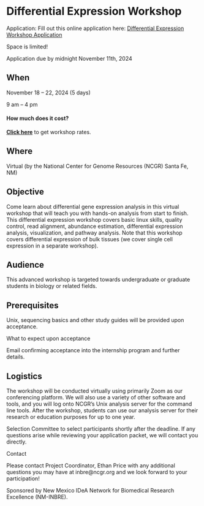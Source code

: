 # Differential Expression Workshop{-}

Application: Fill out this online application here: 
[Differential Expression Workshop Application](https://forms.gle/aXG2StdRnSfKAcfA6)

Space is limited!

Application due by midnight November 11th, 2024


## When{-}

November 18 – 22, 2024 (5 days)

9 am – 4 pm  

#### How much does it cost?{-}

[**Click here**](https://inbre.ncgr.org/ncgr-workshops/workshop-rates.html) to get workshop rates. 

## Where{-}

Virtual (by the National Center for Genome Resources (NCGR) Santa Fe, NM)


## Objective{-}

Come learn about differential gene expression analysis in this virtual workshop that will teach you with hands-on analysis from start to finish. This differential expression workshop covers basic linux skills, quality control, read alignment, abundance estimation, differential expression analysis, visualization, and pathway analysis. Note that this workshop covers differential expression of bulk tissues (we cover single cell expression in a separate workshop). 

## Audience{-}

This advanced workshop is targeted towards undergraduate or graduate students in biology or related fields.  

## Prerequisites{-}

Unix, sequencing basics and other study guides will be provided upon acceptance.

What to expect upon acceptance

Email confirming acceptance into the internship program and further details.

## Logistics{-}

The workshop will be conducted virtually using primarily Zoom as our conferencing platform.  We will also use a variety of other software and tools, and you will log onto NCGR’s Unix analysis server for the command line tools.  After the workshop, students can use our analysis server for their research or education purposes for up to one year.

Selection Committee to select participants shortly after the deadline. If any questions arise while reviewing your application packet, we will contact you directly.

Contact

Please contact Project Coordinator, Ethan Price with any additional questions you may have at inbre@ncgr.org and we look forward to your participation!

Sponsored by New Mexico IDeA Network for Biomedical Research Excellence (NM-INBRE).

